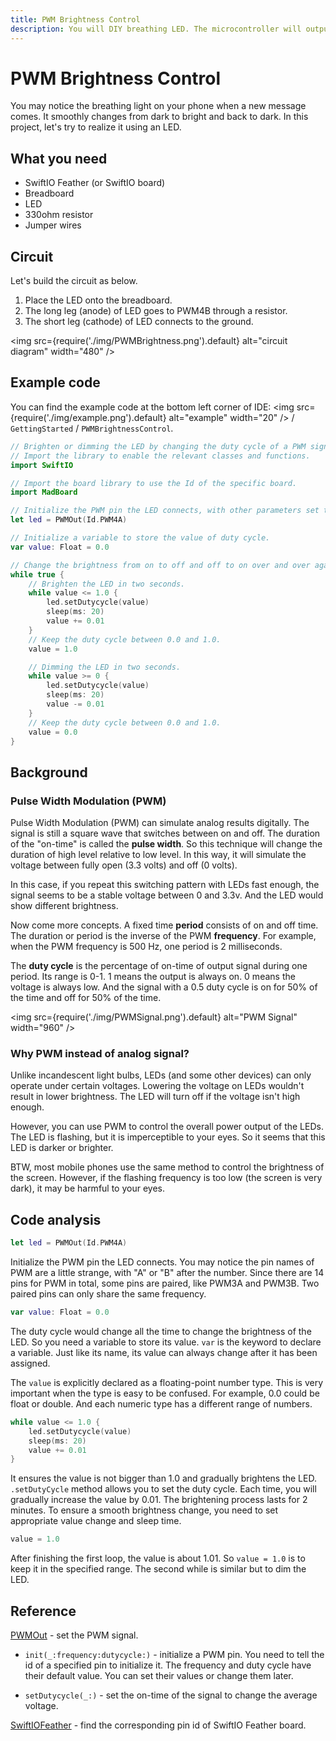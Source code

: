```yaml
---
title: PWM Brightness Control
description: You will DIY breathing LED. The microcontroller will output PWM signals to make the LED brighter or dimmer.
---
```


# PWM Brightness Control

You may notice the breathing light on your phone when a new message comes. It smoothly changes from dark to bright and back to dark. In this project, let's try to realize it using an LED. 

## What you need

- SwiftIO Feather (or SwiftIO board)
- Breadboard
- LED
- 330ohm resistor
- Jumper wires

## Circuit

Let's build the circuit as below.

1. Place the LED onto the breadboard.
2. The long leg (anode) of LED goes to PWM4B through a resistor.
3. The short leg (cathode) of LED connects to the ground.


<img
  src={require('./img/PWMBrightness.png').default}
  alt="circuit diagram" width="480"
/>


## Example code

You can find the example code at the bottom left corner of IDE: <img
  src={require('./img/example.png').default}
  alt="example" width="20"
/> / `GettingStarted` / `PWMBrightnessControl`.

```swift
// Brighten or dimming the LED by changing the duty cycle of a PWM signal.
// Import the library to enable the relevant classes and functions.
import SwiftIO

// Import the board library to use the Id of the specific board.
import MadBoard

// Initialize the PWM pin the LED connects, with other parameters set to default.
let led = PWMOut(Id.PWM4A)

// Initialize a variable to store the value of duty cycle.
var value: Float = 0.0

// Change the brightness from on to off and off to on over and over again.
while true {
    // Brighten the LED in two seconds.
    while value <= 1.0 {
        led.setDutycycle(value)
        sleep(ms: 20)
        value += 0.01
    }
    // Keep the duty cycle between 0.0 and 1.0.
    value = 1.0

    // Dimming the LED in two seconds.
    while value >= 0 {
        led.setDutycycle(value)
        sleep(ms: 20)
        value -= 0.01
    }
    // Keep the duty cycle between 0.0 and 1.0.
    value = 0.0
}
```


## Background

### Pulse Width Modulation (PWM)

Pulse Width Modulation (PWM) can simulate analog results digitally. The signal is still a square wave that switches between on and off. The duration of the "on-time" is called the **pulse width**. So this technique will change the duration of high level relative to low level. In this way, it will simulate the voltage between fully open (3.3 volts) and off (0 volts).  

In this case, if you repeat this switching pattern with LEDs fast enough, the signal seems to be a stable voltage between 0 and 3.3v. And the LED would show different brightness.

Now come more concepts. A fixed time **period** consists of on and off time. The duration or period is the inverse of the PWM **frequency**. For example, when the PWM frequency is 500 Hz, one period is 2 milliseconds.

The **duty cycle** is the percentage of on-time of output signal during one period. Its range is 0-1. 1 means the output is always on. 0 means the voltage is always low. And the signal with a 0.5 duty cycle is on for 50% of the time and off for 50% of the time.


<img
  src={require('./img/PWMSignal.png').default}
  alt="PWM Signal" width="960"
/>

### Why PWM instead of analog signal?

Unlike incandescent light bulbs, LEDs (and some other devices) can only operate under certain voltages. Lowering the voltage on LEDs wouldn't result in lower brightness. The LED will turn off if the voltage isn't high enough.

However, you can use PWM to control the overall power output of the LEDs. The LED is flashing, but it is imperceptible to your eyes. So it seems that this LED is darker or brighter.

BTW, most mobile phones use the same method to control the brightness of the screen. However, if the flashing frequency is too low (the screen is very dark), it may be harmful to your eyes.


## Code analysis

```swift
let led = PWMOut(Id.PWM4A)
```
Initialize the PWM pin the LED connects. You may notice the pin names of PWM are a little strange, with "A" or "B" after the number. Since there are 14 pins for PWM in total, some pins are paired, like PWM3A and PWM3B. Two paired pins can only share the same frequency.

```swift
var value: Float = 0.0
```
The duty cycle would change all the time to change the brightness of the LED. So you need a variable to store its value. `var` is the keyword to declare a variable. Just like its name, its value can always change after it has been assigned. 

The `value` is explicitly declared as a floating-point number type. This is very important when the type is easy to be confused. For example, 0.0 could be float or double. And each numeric type has a different range of numbers. 

```swift
while value <= 1.0 {
    led.setDutycycle(value)
    sleep(ms: 20)
    value += 0.01
}
```

It ensures the value is not bigger than 1.0 and gradually brightens the LED. `.setDutyCycle` method allows you to set the duty cycle. Each time, you will gradually increase the value by 0.01. The brightening process lasts for 2 minutes. To ensure a smooth brightness change, you need to set appropriate value change and sleep time. 

```swift
value = 1.0
```
After finishing the first loop, the value is about 1.01. So `value = 1.0` is to keep it in the specified range.  The second while is similar but to dim the LED. 

## Reference

[PWMOut](https://swiftioapi.madmachine.io/Classes/PWMOut.html) - set the PWM signal.

- `init(_:frequency:dutycycle:)` - initialize a PWM pin. You need to tell the id of a specified pin to initialize it. The frequency and duty cycle have their default value. You can set their values or change them later.

- `setDutycycle(_:)` - set the on-time of the signal to change the average voltage.

[SwiftIOFeather](https://github.com/madmachineio/MadBoards/blob/main/Sources/SwiftIOFeather/Id.swift) - find the corresponding pin id of SwiftIO Feather board.
